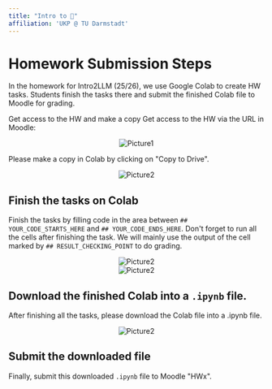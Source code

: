 ```yaml
---
title: "Intro to 🤖"
affiliation: 'UKP @ TU Darmstadt'
---
```


# Homework Submission Steps

In the homework for Intro2LLM (25/26), we use Google Colab to create HW tasks. Students finish the tasks there and submit the finished Colab file to Moodle for grading.

Get access to the HW and make a copy
Get access to the HW via the URL in Moodle:

<center>
  <img src="/teaching/intro2llm/homework/Picture1.png" alt="Picture1" data-nothumb=""></img>
</center>

Please make a copy in Colab by clicking on "Copy to Drive".

<center>
  <img src="/teaching/intro2llm/homework/Picture2.png" alt="Picture2" data-nothumb=""></img>
</center>

## Finish the tasks on Colab

Finish the tasks by filling code in the area between `## YOUR_CODE_STARTS_HERE` and `## YOUR_CODE_ENDS_HERE`. Don't forget to run all the cells after finishing the task. We will mainly use the output of the cell marked by `## RESULT_CHECKING_POINT` to do grading.

<center>
  <img src="/teaching/intro2llm/homework/Picture3.png" alt="Picture2" data-nothumb=""></img>
</center>

<center>
  <img src="/teaching/intro2llm/homework/Picture4.png" alt="Picture2" data-nothumb=""></img>
</center>


## Download the finished Colab into a `.ipynb` file.

After finishing all the tasks, please download the Colab file into a .ipynb file.
<center>
  <img src="/teaching/intro2llm/homework/Picture5.png" alt="Picture2" data-nothumb=""></img>
</center>

## Submit the downloaded file
Finally, submit this downloaded `.ipynb` file to Moodle "HWx".


